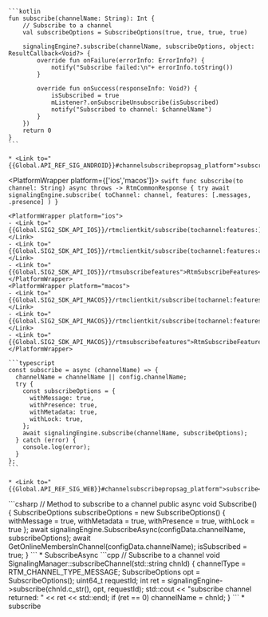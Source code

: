 <PlatformWrapper platform='android'>

    ```kotlin
    fun subscribe(channelName: String): Int {
        // Subscribe to a channel
        val subscribeOptions = SubscribeOptions(true, true, true, true)

        signalingEngine?.subscribe(channelName, subscribeOptions, object: ResultCallback<Void?> {
            override fun onFailure(errorInfo: ErrorInfo?) {
                notify("Subscribe failed:\n"+ errorInfo.toString())
            }

            override fun onSuccess(responseInfo: Void?) {
                isSubscribed = true
                mListener?.onSubscribeUnsubscribe(isSubscribed)
                notify("Subscribed to channel: $channelName")
            }
        })
        return 0
    }
    ```

    * <Link to="{{Global.API_REF_SIG_ANDROID}}#channelsubscribepropsag_platform">subscribe</Link>

</PlatformWrapper>

<PlatformWrapper platform={['ios','macos']}>
    ```swift
    func subscribe(to channel: String) async throws -> RtmCommonResponse {
        try await signalingEngine.subscribe(
            toChannel: channel,
            features: [.messages, .presence]
        )
    }
    ```

    <PlatformWrapper platform="ios">
    - <Link to="{{Global.SIG2_SDK_API_IOS}}/rtmclientkit/subscribe(tochannel:features:)">subscribe(toChannel:features:)</Link>
    - <Link to="{{Global.SIG2_SDK_API_IOS}}/rtmclientkit/subscribe(tochannel:features:completion:)">subscribe(toChannel:features:completion:)</Link>
    - <Link to="{{Global.SIG2_SDK_API_IOS}}/rtmsubscribefeatures">RtmSubscribeFeatures</Link>
    </PlatformWrapper>
    <PlatformWrapper platform="macos">
    - <Link to="{{Global.SIG2_SDK_API_MACOS}}/rtmclientkit/subscribe(tochannel:features:)">subscribe(toChannel:features:)</Link>
    - <Link to="{{Global.SIG2_SDK_API_MACOS}}/rtmclientkit/subscribe(tochannel:features:completion:)">subscribe(toChannel:features:completion:)</Link>
    - <Link to="{{Global.SIG2_SDK_API_MACOS}}/rtmsubscribefeatures">RtmSubscribeFeatures</Link>
    </PlatformWrapper>
</PlatformWrapper>

<PlatformWrapper platform = 'web'>

    ```typescript
    const subscribe = async (channelName) => {
      channelName = channelName || config.channelName;
      try {
        const subscribeOptions = {
          withMessage: true,
          withPresence: true, 
          withMetadata: true,
          withLock: true,
        };
        await signalingEngine.subscribe(channelName, subscribeOptions);
      } catch (error) {
        console.log(error);
      }
    };
    ```

    * <Link to="{{Global.API_REF_SIG_WEB}}#channelsubscribepropsag_platform">subscribe</Link>
</PlatformWrapper>
<PlatformWrapper platform= 'unity'>
    ```csharp
    // Method to subscribe to a channel
    public async void Subscribe()
    {
        SubscribeOptions subscribeOptions = new SubscribeOptions()
        {
            withMessage = true,
            withMetadata = true,
            withPresence = true,
            withLock = true
        };
        await signalingEngine.SubscribeAsync(configData.channelName, subscribeOptions);
        await GetOnlineMembersInChannel(configData.channelName);
        isSubscribed = true;
    }
    ```
    * <Link to="{{Global.API_REF_SIG_UNITY}}#channelsubscribepropsag_platform">SubscribeAsync</Link>

</PlatformWrapper>
<PlatformWrapper platform='linux-cpp'>
    ```cpp
    // Subscribe to a channel
    void SignalingManager::subscribeChannel(std::string chnId)
    {
        channelType = RTM_CHANNEL_TYPE_MESSAGE;
        SubscribeOptions opt = SubscribeOptions();
        uint64_t requestId;
        int ret = signalingEngine->subscribe(chnId.c_str(), opt, requestId);
        std::cout << "subscribe channel returned: " << ret << std::endl;
        if (ret == 0) channelName = chnId;
    }
    ```
    * <Link to="{{Global.API_REF_SIG_LNX_CPP}}#channelsubscribepropsag_platform">subscribe</Link>

</PlatformWrapper>
